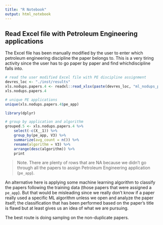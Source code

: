 ```yaml
---
title: "R Notebook"
output: html_notebook
---
```


## Read Excel file with Petroleum Engineering applications
The Excel file has been manually modified by the user to enter which petroleum engineering discipline the paper belongs to. This is a very tiring activity since the user has to go paper by paper and find whichdiscipline falls into.

```r
# read the user modified Excel file with PE discipline assignment
devres_loc <- "./inst/results"
xls.nodups.papers.4 <- readxl::read_xlsx(paste(devres_loc, "ml_nodups_papers_4.xlsx", sep = "/"), sheet = 1)
xls.nodups.papers.4
```

```r
# unique PE applications
unique(xls.nodups.papers.4$pe_app)
```


```r
library(dplyr)

# group by application and algorithm
grouped.5 <- xls.nodups.papers.4 %>% 
    select(-c(X__1)) %>% 
    group_by(pe_app, V3) %>% 
    summarize(avg_count = n()) %>% 
    rename(algorithm = V3) %>% 
    arrange(desc(algorithm)) %>% 
    print
```

> Note. There are plenty of rows that are NA because we didn't go through all the papers to assign Petroleum Engineering application (`pe_app`).


An alternative here is applying some machine learning algorithm to classify the papers following the training data (those papers that were assigned a `pe_app`). But that would be misleading since we really don't know if a paper really used a specific ML algorithm unless we open and analyze the paper itself; the classification that has been performed based on the paper's title is flawd but at least gives us an idea of what we are pursuing.


The best route is doing samplng on the non-duplicate papers.




